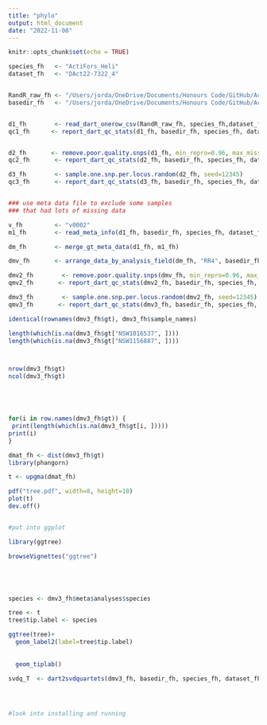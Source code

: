 ```yaml
---
title: "phylo"
output: html_document
date: "2022-11-08"
---
```


```r
knitr::opts_chunk$set(echo = TRUE)
```



```r
species_fh   <- "ActiFors_Heli"
dataset_fh   <- "DAct22-7322_4"


RandR_raw_fh <- "/Users/jorda/OneDrive/Documents/Honours Code/GitHub/Actinotus_git/beta code/raw/"
basedir_fh   <- "/Users/jorda/OneDrive/Documents/Honours Code/GitHub/Actinotus_git/beta code/"


d1_fh        <- read_dart_onerow_csv(RandR_raw_fh, species_fh,dataset_fh, seq2fa=FALSE, fnum=2)
qc1_fh      <- report_dart_qc_stats(d1_fh, basedir_fh, species_fh, dataset_fh, threshold_missing_loci = 0.8)


d2_fh       <- remove.poor.quality.snps(d1_fh, min_repro=0.96, max_missing=0.2)
qc2_fh       <- report_dart_qc_stats(d2_fh, basedir_fh, species_fh, dataset_fh)

d3_fh        <- sample.one.snp.per.locus.random(d2_fh, seed=12345) 
qc3_fh       <- report_dart_qc_stats(d3_fh, basedir_fh, species_fh, dataset_fh)


### use meta data file to exclude some samples
### that had lots of missing data

v_fh         <- "v0002"
m1_fh        <- read_meta_info(d1_fh, basedir_fh, species_fh, dataset_fh, version=v_fh)

dm_fh        <- merge_gt_meta_data(d1_fh, m1_fh)

dmv_fh       <- arrange_data_by_analysis_field(dm_fh, "RR4", basedir_fh, species_fh, dataset_fh)

dmv2_fh        <- remove.poor.quality.snps(dmv_fh, min_repro=0.96, max_missing=0.1)
qmv2_fh       <- report_dart_qc_stats(dmv2_fh, basedir_fh, species_fh, dataset_fh)

dmv3_fh        <- sample.one.snp.per.locus.random(dmv2_fh, seed=12345) 
qmv3_fh       <- report_dart_qc_stats(dmv3_fh, basedir_fh, species_fh, dataset_fh)
```


```r
identical(rownames(dmv3_fh$gt), dmv3_fh$sample_names)
```
```r
length(which(is.na(dmv3_fh$gt["NSW1016537", ])))
length(which(is.na(dmv3_fh$gt["NSW1156887", ])))



nrow(dmv3_fh$gt)
ncol(dmv3_fh$gt)





for(i in row.names(dmv3_fh$gt)) {
 print(length(which(is.na(dmv3_fh$gt[i, ]))))
print(i)  
}


```


```r
dmat_fh <- dist(dmv3_fh$gt)
library(phangorn)

t <- upgma(dmat_fh)

pdf("tree.pdf", width=8, height=10)
plot(t)
dev.off()


#put into ggplot

```
```r
library(ggtree)

browseVignettes("ggtree")





species <- dmv3_fh$meta$analyses$species

tree <- t
tree$tip.label <- species

ggtree(tree)+ 
  geom_label2(label=tree$tip.label)
  
  
  geom_tiplab()

```


```r
svdq_T  <- dart2svdquartets(dmv3_fh, basedir_fh, species_fh, dataset_fh, add_pop=TRUE, pop=dmv3_fh$meta$analyses$pop)




#look into installing and running

```